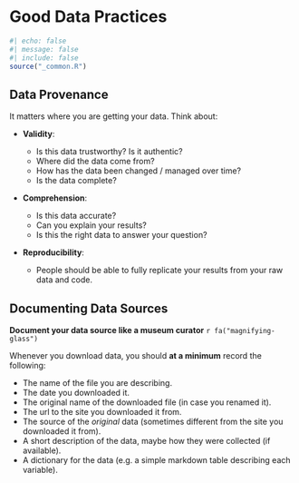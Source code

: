 # Good Data Practices {#sec-chapter}

```r
#| echo: false
#| message: false
#| include: false
source("_common.R")
```

## Data Provenance 

It matters where you are getting your data. Think about:

- **Validity**:

     - Is this data trustworthy? Is it authentic?
     - Where did the data come from?
     - How has the data been changed / managed over time?
     - Is the data complete?

- **Comprehension**:

     - Is this data accurate?
     - Can you explain your results?
     - Is this the right data to answer your question?

- **Reproducibility**:

     - People should be able to fully replicate your results from your raw data and code.

## Documenting Data Sources

**Document your data source like a museum curator** `r fa("magnifying-glass")`

Whenever you download data, you should **at a minimum** record the following:

- The name of the file you are describing.
- The date you downloaded it.
- The original name of the downloaded file (in case you renamed it).
- The url to the site you downloaded it from.
- The source of the _original_ data (sometimes different from the site you downloaded it from).
- A short description of the data, maybe how they were collected (if available).
- A dictionary for the data (e.g. a simple markdown table describing each variable).
